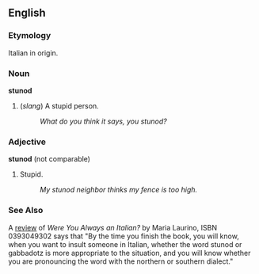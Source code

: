{{stub}}
==English==

===Etymology===
Italian in origin.

===Noun===
'''stunod'''

# (''slang'') A stupid person.
#: ''What do you think it says, you stunod?''

===Adjective===
'''stunod''' (not comparable)

# Stupid.
#: ''My stunod neighbor thinks my fence is too high.''

===See Also===
A [http://www.crimsonbird.com/lifestyles/laurino.htm review] of ''Were You Always an Italian?'' by Maria Laurino, ISBN 0393049302 says that "By the time you finish the book, you will know, when you want to insult someone in Italian, whether the word stunod or gabbadotz is more appropriate to the situation, and you will know whether you are pronouncing the word with the northern or southern dialect."